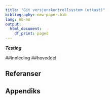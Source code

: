 ```yaml
---
title: "Git versjonskontrollsystem (utkast)"
bibliography: new-paper.bib
lang: nb-no
output:
  html_document:
    df_print: paged
---
```


*__Testing__* 


##innleding
##hoveddel





## Referanser
<DIV id="refs"></DIV>

## Appendiks
